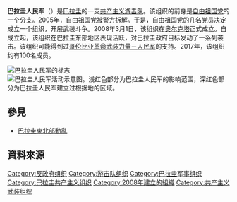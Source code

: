 '''巴拉圭人民军'''（{{lang-es|Ejército del Pueblo Paraguayo，缩写为EPP}}）是[[巴拉圭|巴拉圭]]的一支[[共产主义|共产主义]][[游击队|游击队]]。该组织的前身是[[自由祖国党_(巴拉圭)|自由祖国党]]的一个分支。2005年，自由祖国党被警方拆解。于是，自由祖国党的几名党员决定成立一个组织，开展武装斗争。2008年3月1日，该组织在[[奥尔克塔|奥尔克塔]]正式成立。自成立起，该组织在巴拉圭东部地区表现活跃，对巴拉圭政府目标发动了一系列袭击。该组织可能得到过[[哥伦比亚革命武装力量－人民军|哥伦比亚革命武装力量－人民军]]的支持。2017年，该组织约有100名成员。

{{Infobox war faction
| name             = 巴拉圭人民军
| native_name      = ''Ejército del Pueblo Paraguayo''
| native_name_lang = español
| war              = 
| image            = [[File:Emblema_del_Ejército_del_Pueblo_Paraguayo.svg|150px]]
| caption          = 巴拉圭人民军的徽章<ref>{{cite news|title=EPP se burla de Cartes al ofrecer recompensa|url=http://www.ultimahora.com/epp-se-burla-cartes-ofreciendo-recompensa-y-poniendole-alias-n1064820.html|accessdate=18 July 2017|agency=Ultima Hora|language=es|archive-date=2018-02-28|archive-url=https://web.archive.org/web/20180228131100/http://www.ultimahora.com/epp-se-burla-cartes-ofreciendo-recompensa-y-poniendole-alias-n1064820.html|dead-url=no}}</ref><ref>{{cite news|title=EPP admite error en secuestro de Wiebe y exige repartir víveres para liberarlo - Edicion Impresa - ABC Color|url=http://www.abc.com.py/edicion-impresa/politica/epp-admite-error-en-secuestro-de-wiebe-y-exige-repartir-viveres-para-liberarlo-1557515.html|accessdate=18 July 2017|agency=Color ABC|date=20 January 2017|language=es-ES|archive-date=2017-01-29|archive-url=https://web.archive.org/web/20170129022324/http://www.abc.com.py/edicion-impresa/politica/epp-admite-error-en-secuestro-de-wiebe-y-exige-repartir-viveres-para-liberarlo-1557515.html|dead-url=no}}</ref>
| active           = 2008年3月1日 — 现在
| ideology         = [[马克思列宁主义|马克思列宁主义]]<br>[[无产阶级国际主义|无产阶级国际主义]]<br>[[环境保护主义|环境保护主义]]
| clans            = 
| leaders          = 
Osvaldo Villalba<br>
Manuel Cristaldo Mieres<br>
Magna Meza<br>
Carmen Villalba<br>
Osmar Martínez †<br>
| headquarters     = [[奥尔克塔|奥尔克塔]]
| area             = {{flag|Paraguay}}
| size         = 150-200 fighters
| partof           = 
| predecessor         = 
| successor             = 
| allies           = {{flagicon image|Flag of the FARC-EP.svg}} [[哥伦比亚革命武装力量|哥伦比亚革命武装力量]] (被指控)<br>{{flagicon image|Bandera de la ACA.svg}} [[Armed_Peasant_Association|Armed Peasant Association]]
| opponents        = {{flag|Paraguay}}<br>{{flag|Colombia}}<br>{{flag|United States}}
| battles          = 
| website          = 
| identification_symbol =
| identification_symbol_2 = [[File:Insignia_del_EPP.svg|center]]
| identification_symbol_label = Flag
| identification_symbol_2_label = Banner
| status           = Active
| motives          = Overthrow the Paraguayan government and establish a [[socialist_State|socialist State]]
| position         = [[极左翼|极左翼]]
| colours = {{legend|green|Green|outline=#343434}}  {{legend|red|Red|outline=#343434}}
| split            = 
| designated_as_terror_group_by = {{flag|Paraguay}}
}}

[[File:Insignia_del_EPP.svg|巴拉圭人民军的标志]]
[[File:Zona_de_Insurgencia_armada_en_Paraguay.svg|巴拉圭人民军活动示意图。浅红色部分为巴拉圭人民军的影响范围，深红色部分为巴拉圭人民军建立过根据地的区域。]]
[[Category:反政府组织|Category:反政府组织]]
[[Category:游击队组织|Category:游击队组织]]
[[Category:巴拉圭军事组织|Category:巴拉圭军事组织]]
[[Category:巴拉圭共产主义组织|Category:巴拉圭共产主义组织]]
[[Category:2008年建立的組織|Category:2008年建立的組織]]
[[Category:共产主义武装组织|Category:共产主义武装组织]]
==參見==
*[[巴拉圭東北部動亂|巴拉圭東北部動亂]]
==資料來源==
{{reflist}}